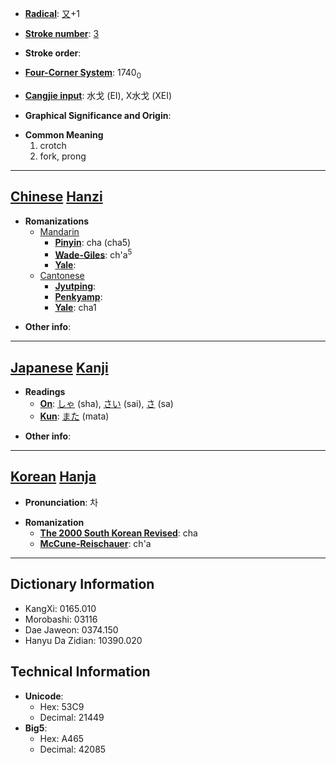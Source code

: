 * '''[[Wiktionary:Chinese radical index| Radical]]''': [[Wiktionary:Chinese radical index 又|又]]+1

* '''[[Wiktionary:Chinese total strokes index|Stroke number]]''': [[Wiktionary:Chinese total strokes index 3|3]]

* '''Stroke order''': 

* '''[[Wiktionary:Chinese four corner index|Four-Corner System]]''': 1740<sub>0</sub>

* '''[[Wiktionary:Chinese Cangjie index|Cangjie input]]''': 水戈 (EI), X水戈 (XEI)

* '''Graphical Significance and Origin''': 

* '''Common Meaning'''
*#crotch
*# fork, prong


----

== [[Chinese]] [[Hanzi]] ==

* '''Romanizations'''
** [[Mandarin]]
*** '''[[Pinyin]]''': cha (cha5)
*** '''[[Wade-Giles]]''': ch'a<sup>5</sup>
*** '''[[Yale]]''': 
**[[Cantonese]]
***'''[[Jyutping]]''':
***'''[[Penkyamp]]''': 
***'''[[Yale]]''': cha1

* '''Other info''': 

----

== [[Japanese]] [[Kanji]] ==

* '''Readings'''
** '''[[On]]''': [[しゃ]] (sha), [[さい]] (sai), [[さ]] (sa)
** '''[[Kun]]''': [[また]] (mata)

* '''Other info''':  

----

== [[Korean]] [[Hanja]] ==

* '''Pronunciation''': 차

* '''Romanization'''
** '''[[The 2000 South Korean Revised Romanization|The 2000 South Korean Revised]]''': cha
** '''[[McCune-Reischauer]]''': ch'a

----

== Dictionary Information ==

* KangXi: 0165.010
* Morobashi: 03116
* Dae Jaweon: 0374.150
* Hanyu Da Zidian: 10390.020

== Technical Information ==

* '''Unicode''':
** Hex: 53C9
** Decimal: 21449
* '''Big5''':
** Hex: A465
** Decimal: 42085